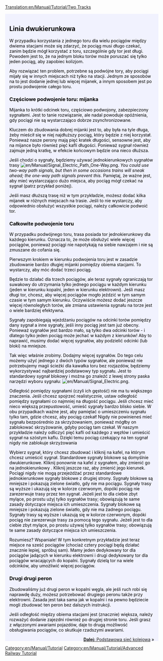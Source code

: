 [[Translation:en/Manual/Tutorial/Two Tracks]]

{{en/Tabs|3|2
|pl/Manual/Tutorial/Dwa perony|1. Dwa perony<!--
-->|pl/Manual/Tutorial/Linia dwukierunkowa|2. Linia dwukierunkowa<!--
-->|pl/Manual/Tutorial/Podstawowa sieć kolejowa|3. Podstawowa sieć kolejowa}}
<div style="padding:.5em 1em 1em 1em; border-top:none; background-color:#f1f2fe; color:#000;">
{{pl/Manual/Tutorial/Tutorial}}

== Linia dwukierunkowa ==
W przypadku korzystania z jednego toru dla wielu pociągów między dwiema stacjami może się zdarzyć, że pociąg musi długo czekać, zanim będzie mógł korzystać z toru, szczególnie gdy tor jest długi. Powodem jest to, że na jednym bloku torów może poruszać się tylko jeden pociąg, aby zapobiec kolizjom.

Aby rozwiązać ten problem, potrzebne są podwójne tory, aby pociągi mijały się w innych miejscach niż tylko na stacji. Jednym ze sposobów na to jest dodanie jednej lub więcej mijanek, a innym sposobem jest po prostu podwojenie całego toru.

=== Częściowe podwojenie toru: mijanka ===
Mijanka to krótki odcinek toru, częściowo podwojony, zabezpieczony sygnałami. Jest to tanie rozwiązanie, ale nadal powoduje opóźnienia, gdy pociągi nie są wystarczająco dobrze zsynchronizowane.

Kluczem do zbudowania dobrej mijanki jest to, aby była na tyle długa, żeby mieścił się w niej najdłuższy pociąg, który będzie z niej korzystał. Ponieważ nasze perony mają pięć kratek długości, sensowne jest, aby na mijance było również pięć kafli długości. Ponieważ sygnał również zajmuje jedną kratkę, w efekcie końcowym będzie ona nieco dłuższa.

Jeśli chodzi o sygnały, będziemy używać jednokierunkowych sygnałów trasy [[File:en/Manual/Signal Electric Path One-Way.png]]. ''You could use two-way path signals, but then in some occasions trains will sneak ahead; the one-way path signals prevent this.'' Pamiętaj, że ważne jest, aby mieć wystarczająco dużo miejsca, aby pociąg mógł czekać na sygnał (patrz przykład poniżej).

{{en/Phototable|[[File:en/Manual/Tutorial/Tutorial passing siding.png|400px]]|Mijanka|none}}

Jeśli masz dłuższą trasę niż w tym przykładzie, możesz dodać kilka mijanek w różnych miejscach na trasie. Jeśli to nie wystarczy, aby odpowiednio obsłużyć wszystkie pociągi, należy całkowicie podwoić tor.

=== Całkowite podwojenie toru ===
W przypadku podwójnego toru, trasa posiada tor jednokierunkowy dla każdego kierunku. Oznacza to, że może obsłużyć wiele więcej pociągów, ponieważ pociągi nie napotykają na siebie nawzajem i nie są zmuszane do cofania się.

Pierwszym krokiem w kierunku podwojenia toru jest w zasadzie zbudowanie bardzo długiej mijanki pomiędzy obiema stacjami. To wystarczy, aby móc dodać trzeci pociąg.

{{en/Phototable|[[File:en/Manual/Tutorial/Tutorial three trains.png|400px]]|Tor dwukierunkowy z trzema pociągami|none}}

Będzie to działać dla trzech pociągów, ale teraz sygnały ograniczają tor suwakowy do utrzymania tylko jednego pociągu w każdym kierunku (jeden w kierunku kopalni, jeden w kierunku elektrowni). Jeśli masz długi tor, chcesz, aby więcej pociągów mogło jeździć w tym samym czasie w tym samym kierunku. Oczywiście możesz dodać jeszcze więcej równoległych torów, ale zmiana ustawienia sygnału na torze jest o wiele bardziej efektywna.

Sygnały zapobiegają wjeżdżaniu pociągów na odcinki torów pomiędzy dany sygnał a inne sygnały, jeśli inny pociąg jest tam już obecny. Ponieważ sygnałów jest bardzo mało, są tylko dwa odcinki torów - i dlatego tylko jeden pociąg może jechać w każdym z kierunków! Aby to naprawić, musimy dodać więcej sygnałów, aby podzielić odcinki (lub bloki) na mniejsze.

Tak więc właśnie zrobimy. Dodajmy więcej sygnałów. Do tego celu możemy użyć jednego z dwóch typów sygnałów, ale ponieważ nie potrzebujemy magii ścieżki dla kawałka toru bez rozjazdów, będziemy wykorzystywać najbardziej podstawowy typ sygnału. Jest to standardowy sygnał blokowy i można go znaleźć z lewej strony paska narzędzi wyboru sygnału: [[File:en/Manual/Signal Electric.png]].

Odległość pomiędzy sygnałami (czyli ich gęstość) nie ma tu większego znaczenia. Jeśli chcesz spojrzeć realistycznie, ustaw odległość pomiędzy sygnałami co najmniej na długość pociągu. Jeśli chcesz mieć nieco większą przepustowość, umieść sygnały bardzo blisko siebie. W obu przypadkach ważne jest, aby pamiętać o umieszczeniu sygnału tylko tam, gdzie chcesz, aby pociąg czekał! Nigdy nie powinieneś mieć sygnału bezpośrednio za skrzyżowaniem, ponieważ mógłby on zablokować skrzyżowanie, gdyby pociąg tam czekał. W naszym przykładzie należy odliczyć pięć kafli od każdego z węzłów i umieścić sygnał na szóstym kaflu. Dzięki temu pociąg czekający na ten sygnał nigdy nie zablokuje skrzyżowania

Wybierz sygnał, który chcesz zbudować i kliknij na kafel, na którym chcesz umieścić sygnał. Standardowe sygnały blokowe są domyślnie dwukierunkowe. Kliknij ponownie na kafel z sygnałem, aby zmienić go na jednokierunkowy . Kliknij jeszcze raz, aby zmienić jego kierunek. Pociągi nigdy nie mogą przejeżdżać przez standardowe jednokierunkowe sygnały blokowe z drugiej strony. Sygnały blokowe są mniejsze i pokazują zielone światło, gdy nie ma pociągu. Sygnały trasy są wyższe i ukazują się w kolorze czerwonym, dopóki pociąg nie zarezerwuje trasy przez ten sygnał. Jeżeli jest to dla ciebie zbyt mylące, po prostu użyj tylko sygnałów trasy; obowiązują te same zasady dotyczące miejsca ich umieszczenia.
Sygnały blokowe są mniejsze i pokazują zielone światło, gdy nie ma żadnego pociągu. Sygnały trasy są wyższe i ukazują się w kolorze czerwonym, dopóki pociąg nie zarezerwuje trasy za pomocą tego sygnału. Jeżeli jest to dla ciebie zbyt mylące, po prostu używaj tylko sygnałów trasy; obowiązują te same zasady dotyczące miejsca ich umieszczenia.

{{en/Phototable|[[File:en/Manual/Tutorial/Tutorial intermediate signals.png|400px]]|Podwójny tor z sygnałami blokowymi. Sygnały trasy również będą działać na tych pozycjach.|none}}

Rozumiesz? Wspaniale! W tym konkretnym przykładzie jest teraz miejsce na sześć pociągów (chociaż cztery pociągi będą działać znacznie lepiej, spróbuj sam). Mamy jeden dedykowany tor dla pociągów jadących w kierunku elektrowni i drugi dedykowany tor dla pociągów wracających do kopalni. Sygnały dzielą tor na wiele odcinków, aby umożliwić więcej pociągów.

=== Drugi drugi peron ===
Zbudowaliśmy już drugi peron w kopalni węgla, ale jeśli ruch robi się naprawdę duży, możesz potrzebować drugiego peronu także przy elektrowni. Zasada jest taka sama jak w kopalni i na pewno będziecie mogli zbudować ten peron bez dalszych instrukcji.

{{en/Phototable|[[File:en/Manual/Tutorial/Tutorial two platforms both ends.png|400px]]|Drugi peron przy elektrowni|none}}

Jeśli odległość między obiema stacjami jest (znacznie) większa, należy rozważyć dodanie zajezdni również po drugiej stronie toru. Jeśli grasz z włączonymi awariami pojazdów, daje to drugą możliwość obsługiwania pociągów, co skutkuje rzadszymi awariami.


<span style="float: right">[[pl/Manual/Tutorial/Podstawowa sieć kolejowa|'''Dalej:''' Podstawowa sieć kolejowa]] &raquo;</span>
</div>
[[Category:en/Manual/Tutorial]]
[[Category:en/Manual/Tutorial/Advanced Railway Tutorial]]